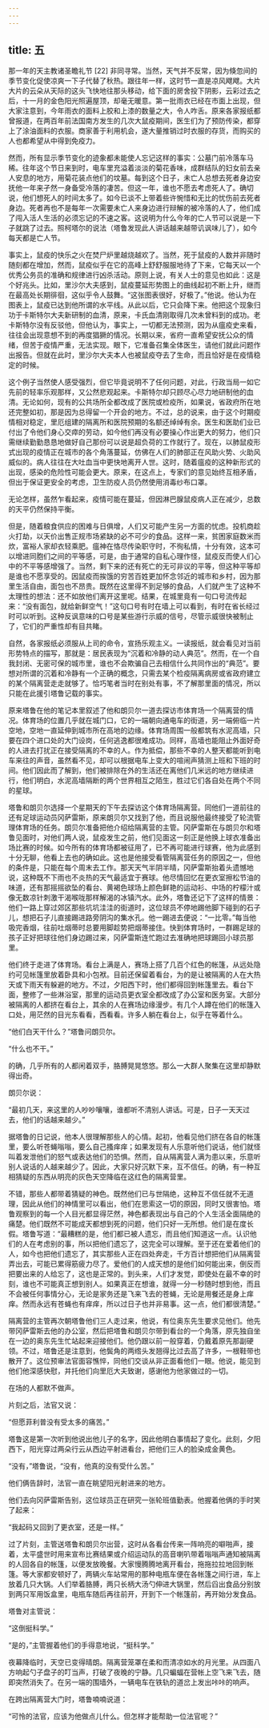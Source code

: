 ```yaml
---
---
---
```

title: 五
---



那一年的天主教诸圣瞻礼节 [22] 非同寻常。当然，天气并不反常，因为倏忽间的季节变化促使凉爽一下子代替了秋热。跟往年一样，这时节一直是凉风飕飕。大片大片的云朵从天际的这头飞快地往那头移动，给下面的房舍投下阴影，云彩过去之后，十一月的金色阳光照遍屋顶，却毫无暖意。第一批雨衣已经在市面上出现，但大家注意到，今年雨衣的面料上胶和上漆的数量之大，令人咋舌。原来各家报纸都曾报道，在两百年前法国南方发生的几次大鼠疫期间，医生们为了预防传染，都穿上了涂油面料的衣服。商家善于利用机会，遂大量推销过时衣服的存货，而购买的人也都希望从中得到免疫力。

然而，所有显示季节变化的迹象都未能使人忘记这样的事实：公墓门前冷落车马稀。往年这个节日来到时，电车里充溢着淡淡的菊花香味，成群结队的妇女前去亲人安息的地方，用菊花装点他们的坟墓。每到这个日子，未亡人总想去死者身边安抚他一年来孑然一身备受冷落的凄苦。但这一年，谁也不愿去考虑死人了。确切说，他们想死人的时间太多了。如今已谈不上带着些许惋惜和无比的忧伤前去死者身边。死者再也不是每年一次需要未亡人来身边进行辩解的被冷落的人了，他们成了闯入活人生活的必须忘记的不速之客。这说明为什么今年的亡人节可以说是一下子就跳了过去。照柯塔尔的说法（塔鲁发现此人讲话越来越带讥讽味儿了），如今每天都是亡人节。

事实上，鼠疫的快乐之火在焚尸炉里越烧越欢了。当然，死于鼠疫的人数并非随时随刻都在增加，然而，鼠疫似乎在它的高峰上舒舒服服地待了下来，它每天以一个优秀公务员的准确和规律进行凶杀活动。原则上说，有关人士的意见也如此：这是个好兆头。比如，里沙尔大夫感到，鼠疫蔓延形势图上的曲线起初不断上升，继而在最高处长期徘徊，这似乎令人鼓舞。“这张图表很好，好极了。”他说。他认为在图表上，鼠疫已达到他所谓的水平线。从此以后，它只会降下来。他把这个现象归功于卡斯特尔大夫新研制的血清，原来，卡氏血清刚取得几次未曾料到的成功。老卡斯特尔没有反驳他，但他认为，事实上，一切都无法预测，因为从瘟疫史来看，往往会出现意想不到的再度猖獗的情况。长期以来，省府一直希望安抚公众的情绪，但苦于疫情严重，无法实现。眼下，它准备召集全体医生，请他们就此问题作出报告。但就在此时，里沙尔大夫本人也被鼠疫夺去了生命，而且恰好是在疫情稳定的时候。

这个例子当然使人感受强烈，但它毕竟说明不了任何问题，对此，行政当局一如它先前的轻率乐观那样，又公然悲观起来。卡斯特尔却只顾尽心尽力地研制他的血清。无论如何，现有的公共场所全都改成了医院或检疫所，如果说，省政府所在地还完整如初，那是因为总得留一个开会的地方。不过，总的说来，由于这个时期疫情相对稳定，里厄组建的隔离所和医院预期的名额还绰绰有余。医生和医助们业已付出了令他们身心交瘁的劳动，如今他们再没有必要操心作出更大的努力，他们只需继续勤勤恳恳地做好自己那份可以说是超负荷的工作就行了。现在，以肺鼠疫形式出现的疫情正在城市的各个角落蔓延，仿佛在人们的肺部正在风助火势、火助风威似的。病人往往在大吐血当中更快地离开人世。这时，随着瘟疫的这种新形式的出现，感染的危险性可能会更大。原来，在这点上，专家们的意见始终互相矛盾，但出于保证更安全的考虑，卫生防疫人员仍然使用消毒纱布口罩。

无论怎样，虽然乍看起来，疫情可能在蔓延，但因淋巴腺鼠疫病人正在减少，总数的天平仍然保持平衡。

但是，随着粮食供应的困难与日俱增，人们又可能产生另一方面的忧虑。投机商趁火打劫，以天价出售正规市场紧缺的必不可少的食品。这样一来，贫困家庭数米而炊，富裕人家却衣轻乘肥。瘟神在恪尽传染职守时，不徇私情，十分有效，这本可以增进同胞们之间的平等感，可是，由于通常的自私心理作怪，鼠疫反而使人们心中的不平等感增强了。当然，剩下来的还有死亡的无可非议的平等，但这种平等却是谁也不愿享受的。因鼠疫而挨饿的穷苦百姓更加怀念邻近的城市和乡村，因为那里生活自由，面包也不昂贵。既然在这里得不到足够的食品，人们就产生了这种不太理性的想法：还不如放他们离开这里呢。结果，在城里竟有一句口号流传起来：“没有面包，就给新鲜空气！”这句口号有时在墙上可以看到，有时在省长经过时可以听到。这种反讽意味的口号是某些游行示威的信号，尽管示威很快被制止了，它们的严重性却有目共睹。

自然，各家报纸必须服从上司的命令，宣扬乐观主义。一读报纸，就会看见对当前形势特点的描写，那就是：居民表现为“沉着和冷静的动人典范”。然而，在一个自我封闭、无密可保的城市里，谁也不会欺骗自己去相信什么共同作出的“典范”。要想对所谓的沉着和冷静有一个正确的概念，只需去某个检疫隔离病房或省政府建立的某个隔离营走走就够了。恰巧笔者当时在别处有事，不了解那里面的情况，所以只能在此援引塔鲁记载的事实。

原来塔鲁在他的笔记本里叙述了他和朗贝尔一道去探访市体育场一个隔离营的情况。体育场的位置几乎就在城门口，它的一端朝向通电车的街道，另一端俯临一片空地，空地一直延伸到城市所在高地的边缘。体育场周围一般都筑有水泥高墙，只要在四个进口处的大门设岗，任何逃逸都很难成功。同样，高墙也能阻止外面好奇的人进去打扰正在接受隔离的不幸的人。作为抵偿，那些不幸的人整天都能听到电车来往的声音，虽然看不见，却可以根据电车上变大的喧闹声猜测上班和下班的时间。他们因此而了解到，他们被排除在外的生活还在离他们几米远的地方继续进行，他们明白，水泥高墙隔断的两个世界相互之陌生，胜过它们各自处在两个不同的星球。

塔鲁和朗贝尔选择一个星期天的下午去探访这个体育场隔离营。同他们一道前往的还有足球运动员冈萨雷斯，原来朗贝尔又找到了他，而且说服他最终接受了轮流管理体育场的任务。朗贝尔准备把他介绍给隔离营的主管。冈萨雷斯在与朗贝尔和塔鲁见面时，对他们两人说，鼠疫发生之前，他们见面这一刻正是他换上球衣准备出场比赛的时候。如今所有的体育场都被征用了，已不再可能进行球赛，他为此感到十分无聊，他看上去也的确如此。这也是他接受看管隔离营任务的原因之一，但他的条件是，只能在每个周末去工作。那天天气半阴半晴，冈萨雷斯抬着头遗憾地说，这种既不下雨也不炎热的天气最适宜于赛球。他尽情回忆在更衣室擦松节油的味道，还有那摇摇欲坠的看台、黄褐色球场上颜色鲜艳的运动衫、中场的柠檬汁或像无数凉针刺激干渴喉咙那样解渴的冰镇汽水。此外，塔鲁还记下了这样的情景：他们一路上穿过郊区那些坑坑洼洼的街道时，这位球员不停地踢他脚下碰到的石子儿，想把石子儿直接踢进路旁阴沟的集水孔。他一踢进去便说：“一比零。”每当他吸完香烟，往前吐烟蒂时总要用脚趁势把烟蒂接住。快到体育场时，一群踢足球的孩子正好把球往他们身边踢过来，冈萨雷斯连忙跑过去准确地把球踢回小球员那里。

他们终于走进了体育场。看台上满是人，赛场上搭了几百个红色的帐篷，从远处隐约可见帐篷里放着卧具和小包袱。目前还保留着看台，为的是让被隔离的人在大热天或下雨天有躲避的地方。不过，夕阳西下时，他们都得回到帐篷里去。看台下面，整修了一些淋浴室，那里的运动员更衣室全都改成了办公室和医务室。大部分被隔离的人都挤在看台上，其余的人在赛场边缘漫步。有几个人蹲在他们的帐篷入口处，用茫然的目光东看看，西看看。许多人躺在看台上，似乎在等着什么。

“他们白天干什么？”塔鲁问朗贝尔。

“什么也不干。”

的确，几乎所有的人都闲着双手，胳膊晃晃悠悠。那么一大群人聚集在这里却静默得出奇。

朗贝尔说：

“最初几天，来这里的人吵吵嚷嚷，谁都听不清别人讲话。可是，日子一天天过去，他们的话越来越少。”

据塔鲁的日记说，他本人很理解那些人的心情。起初，他看见他们挤在各自的帐篷里，要么听苍蝇嗡嗡，要么自己搔痒痒；如果发现有人乐意听他们说话，他们就怪叫着发泄他们的怒气或表达他们的恐惧。然而，自从隔离营人满为患以来，乐意听别人说话的人越来越少了。因此，大家只好沉默下来，互不信任。的确，有一种互相猜疑的东西从明亮的灰色天空降临在这红色的隔离营里。

不错，那些人都带着猜疑的神色。既然他们已与世隔绝，这种互不信任就不无道理，因此从他们的神情里可以看出，他们在思索这一切的原因，同时又很害怕。塔鲁观察到的每一个人目光都显得茫然，神色都表现出与自己的个人生活全面隔绝的痛楚。他们既然不可能成天都想到死的问题，他们只好一无所想。他们是在度长假。塔鲁写道：“最糟糕的是，他们都已被人遗忘，而且他们知道这一点。认识他们的人在考虑别的事，所以把他们遗忘了，这完全可以理解。至于还在爱着他们的人，如今也把他们遗忘了，其实那些人正在四处奔走，千方百计想把他们从隔离营弄出去，可能已累得筋疲力尽了。爱他们的人成天想的是他们如何能出来，倒反而把要出来的人给忘了，这也是正常的。到头来，人们才发觉，即使处在最不幸的时刻，谁也不可能真正想到别人。如果真正在想谁，就得一分一秒随时想到他，而且不会被任何事情分心，无论是家务还是飞来飞去的苍蝇，无论是用餐还是身上痒痒。然而永远有苍蝇也有痒痒，所以过日子也并非易事。这一点，他们都很清楚。”

隔离营的主管再次朝塔鲁他们三人走过来，他说，有位奥东先生要求见他们。他先带冈萨雷斯去他的办公室，然后把塔鲁和朗贝尔带到看台的一个角落，原先独自坐在一边的奥东先生忙站起来迎接他们。他仍跟以前一般穿着，仍戴着原先那副硬领。不过，塔鲁还是注意到，他鬓角的两绺头发翘得比过去高了许多，一根鞋带也散开了。这位预审法官面容憔悴，同他们交谈从非正面看他们一眼。他说，能见到他们他深感快慰，并托他们向里厄大夫致谢，感谢他为他家做过的一切。

在场的人都默不做声。

片刻之后，法官又说：

“但愿菲利普没有受太多的痛苦。”

塔鲁这是第一次听到他说出他儿子的名字，因此他明白事情起了变化。此刻，夕阳西下，阳光穿过两朵行云从西边平射进看台，把他们三人的脸染成金黄色。

“没有，”塔鲁说，“没有，他真的没有受什么苦。”

他们俩告辞时，法官一直在眺望阳光射进来的地方。

他们去向冈萨雷斯告别，这位球员正在研究一张轮班值勤表。他握着他俩的手时笑了起来：

“我起码又回到了更衣室，还是一样。”

过了片刻，主管送塔鲁和朗贝尔出营，这时从各看台传来一阵响亮的噼啪声，接着，太平盛世时用来宣布比赛结果或介绍运动队的高音喇叭带着嗡嗡声通知被隔离的人回各自的帐篷，以便发放晚餐。大家慢腾腾地离开看台，拖拖拉拉地回到帐篷。等大家都安顿好了，两辆火车站常用的那种电瓶车便在各帐篷之间行进，车上放着几只大锅。人们举着胳膊，两只长柄大汤勺伸进大锅里，然后舀出食品分别放到两只军用饭盒里，电瓶车随后再往前开，开到下一个帐篷前，再开始分发食品。

塔鲁对主管说：

“这倒挺科学。”

“是的，”主管握着他们的手得意地说，“挺科学。”

夜幕降临时，天空已变得晴朗。隔离营笼罩在柔和而清凉如水的月光里。从四面八方响起勺子盘子的叮当声，打破了夜晚的宁静。几只蝙蝠在营帐上空飞来飞去，随即突然消失了。在另一端的围墙外，一辆电车在铁轨的道岔上发出咔咔的响声。

在跨出隔离营大门时，塔鲁喃喃说道：

“可怜的法官，应该为他做点儿什么。但怎样才能帮助一位法官呢？”